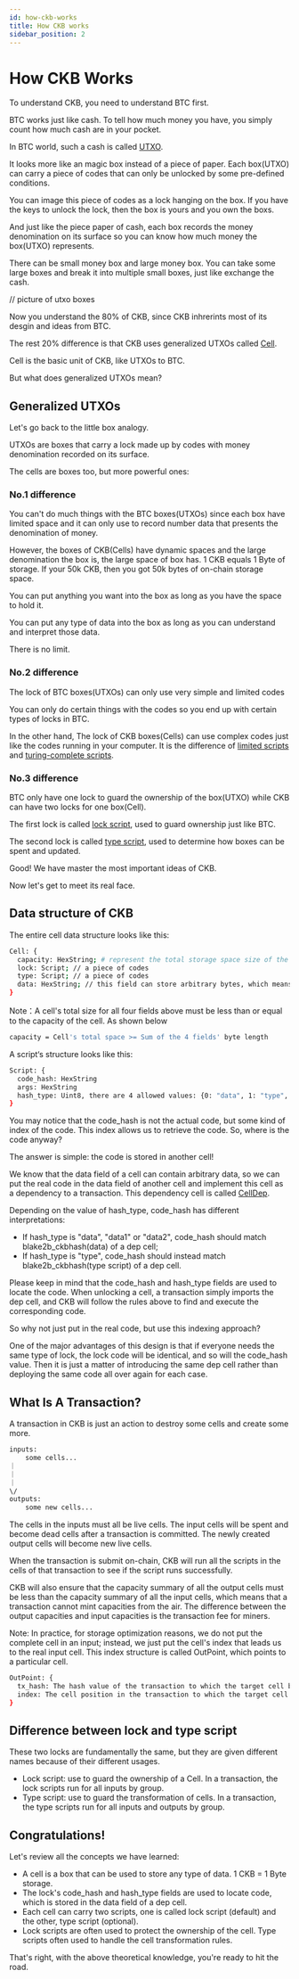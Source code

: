```yaml
---
id: how-ckb-works
title: How CKB works
sidebar_position: 2
---
```


# How CKB Works

To understand CKB, you need to understand BTC first. 

BTC works just like cash. To tell how much money you have, you simply count how much cash are in your pocket. 

In BTC world, such a cash is called [UTXO](/docs/concentps/UTXO). 

It looks more like an magic box instead of a piece of paper. Each box(UTXO) can carry a piece of codes that can only be unlocked by some pre-defined conditions. 

You can image this piece of codes as a lock hanging on the box. If you have the keys to unlock the lock, then the box is yours and you own the boxs. 

And just like the piece paper of cash, each box records the money denomination on its surface so you can know how much money the box(UTXO) represents. 

There can be small money box and large money box. You can take some large boxes and break it into multiple small boxes, just like exchange the cash.

// picture of utxo boxes

Now you understand the 80% of CKB, since CKB inhrerints most of its desgin and ideas from BTC. 

The rest 20% difference is that CKB uses generalized UTXOs called [Cell](/docs/concepts/cell-model).

Cell is the basic unit of CKB, like UTXOs to BTC. 

But what does generalized UTXOs mean?

## Generalized UTXOs

Let's go back to the little box analogy. 

UTXOs are boxes that carry a lock made up by codes with money denomination recorded on its surface. 

The cells are boxes too, but more powerful ones:

### No.1 difference

You can't do much things with the BTC boxes(UTXOs) since each box have limited space and it can only use to record number data that presents the denomination of money. 

However, the boxes of CKB(Cells) have dynamic spaces and the large denomination the box is, the large space of box has. 1 CKB equals 1 Byte of storage. If your 50k CKB, then you got 50k bytes of on-chain storage space. 

You can put anything you want into the box as long as you have the space to hold it. 

You can put any type of data into the box as long as you can understand and interpret those data. 

There is no limit.

### No.2 difference

The lock of BTC boxes(UTXOs) can only use very simple and limited codes

You can only do certain things with the codes so you end up with certain types of locks in BTC. 

In the other hand, The lock of CKB boxes(Cells) can use complex codes just like the codes running in your computer. It is the difference of [limited scripts](https://en.bitcoin.it/wiki/Script) and [turing-complete scripts](/docs/concepts/script).

### No.3 difference

BTC only have one lock to guard the ownership of the box(UTXO) while CKB can have two locks for one box(Cell). 

The first lock is called [lock script](/docs/concepts/lock-script), used to guard ownership just like BTC.

The second lock is called [type script](/docs/concepts/type-script), used to determine how boxes can be spent and updated.

Good! We have master the most important ideas of CKB. 

Now let's get to meet its real face.

## Data structure of CKB

The entire cell data structure looks like this:

```sh
Cell: {
  capacity: HexString; # represent the total storage space size of the cell. The basic unit for capcaity is shannon, 1 CKB equals 10**8 shannon.
  lock: Script; // a piece of codes 
  type: Script; // a piece of codes
  data: HexString; // this field can store arbitrary bytes, which means any type of data 
}
```

Note：A cell's total size for all four fields above must be less than or equal to the capacity of the cell. As shown below

```sh
capacity = Cell's total space >= Sum of the 4 fields' byte length
```

A script‘s structure looks like this:

```sh 
Script: {
  code_hash: HexString
  args: HexString
  hash_type: Uint8, there are 4 allowed values: {0: "data", 1: "type", 2: "data1"i, 3: "data2"}
}
```
You may notice that the code_hash is not the actual code, but some kind of index of the code. This index allows us to retrieve the code. So, where is the code anyway?

The answer is simple: the code is stored in another cell!

We know that the data field of a cell can contain arbitrary data, so we can put the real code in the data field of another cell and implement this cell as a dependency to a transaction. This dependency cell is called [CellDep](/docs/concepts/celldep).

Depending on the value of hash_type, code_hash has different interpretations:

- If hash_type is "data", "data1" or "data2", code_hash should match blake2b_ckbhash(data) of a dep cell;
- If hash_type is "type", code_hash should instead match blake2b_ckbhash(type script) of a dep cell.

Please keep in mind that the code_hash and hash_type fields are used to locate the code. When unlocking a cell, a transaction simply imports the dep cell, and CKB will follow the rules above to find and execute the corresponding code.

So why not just put in the real code, but use this indexing approach?

One of the major advantages of this design is that if everyone needs the same type of lock, the lock code will be identical, and so will the code_hash value. Then it is just a matter of introducing the same dep cell rather than deploying the same code all over again for each case.

## What Is A Transaction?

A transaction in CKB is just an action to destroy some cells and create some more.

```sh
inputs:
    some cells...
｜
｜
｜
\/
outputs:
    some new cells...
```

The cells in the inputs must all be live cells. The input cells will be spent and become dead cells after a transaction is committed. The newly created output cells will become new live cells.

When the transaction is submit on-chain, CKB will run all the scripts in the cells of that transaction to see if the script runs successfully.

CKB will also ensure that the capacity summary of all the output cells must be less than the capacity summary of all the input cells, which means that a transaction cannot mint capacities from the air. The difference between the output capacities and input capacities is the transaction fee for miners.

Note: In practice, for storage optimization reasons, we do not put the complete cell in an input; instead, we just put the cell's index that leads us to the real input cell. This index structure is called OutPoint, which points to a particular cell.

```sh 
OutPoint: {
  tx_hash: The hash value of the transaction to which the target cell belongs
  index: The cell position in the transaction to which the target cell belongs
}
```

## Difference between lock and type script

These two locks are fundamentally the same, but they are given different names because of their different usages.

- Lock script: use to guard the ownership of a Cell. In a transaction, the lock scripts run for all inputs by group.
- Type script: use to guard the transformation of cells. In a transaction, the type scripts run for all inputs and outputs by group.

## Congratulations!

Let's review all the concepts we have learned:

- A cell is a box that can be used to store any type of data. 1 CKB = 1 Byte storage.
- The lock's code_hash and hash_type fields are used to locate code, which is stored in the data field of a dep cell.
- Each cell can carry two scripts, one is called lock script (default) and the other, type script (optional).
- Lock scripts are often used to protect the ownership of the cell. Type scripts often used to handle the cell transformation rules.

That's right, with the above theoretical knowledge, you're ready to hit the road.

